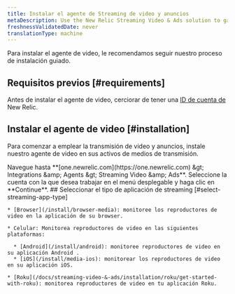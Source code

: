 ```yaml
---
title: Instalar el agente de Streaming de video y anuncios
metaDescription: Use the New Relic Streaming Video & Ads solution to gain deep visibility and actionable insights into real user experiences.
freshnessValidatedDate: never
translationType: machine
---
```


Para instalar el agente de video, le recomendamos seguir nuestro proceso de instalación guiado.

## Requisitos previos [#requirements]

Antes de instalar el agente de video, cerciorar de tener una [ID de cuenta de](/docs/accounts/accounts-billing/account-setup/account-id) New Relic.

## Instalar el agente de video [#installation]

Para comenzar a emplear la transmisión de video y anuncios, instale nuestro agente de video en sus activos de medios de transmisión.

<Steps>
  <Step>
    Navegue hasta <DNT>**[one.newrelic.com](https://one.newrelic.com) &amp;gt; Integrations &amp;amp; Agents &amp;gt; Streaming Video &amp;amp; Ads**</DNT>.
  </Step>

  <Step>
    Seleccione la cuenta con la que desea trabajar en el menú desplegable y haga clic en **Continue**.
  </Step>

  <Step>
    ## Seleccionar el tipo de aplicación de streaming [#select-streaming-app-type]

    * [Browser](/install/browser-media): monitoree los reproductores de video en la aplicación de su browser.

    * Celular: Monitorea reproductores de video en las siguientes plataformas:

      * [Android](/install/android): monitoree reproductores de video en su aplicación Android .
      * [iOS](/install/media-ios): monitorear los reproductores de video en su aplicación iOS.

    * [Roku](/docs/streaming-video-&-ads/installation/roku/get-started-with-roku): monitorea reproductores de video en tu aplicación Roku.
  </Step>
</Steps>